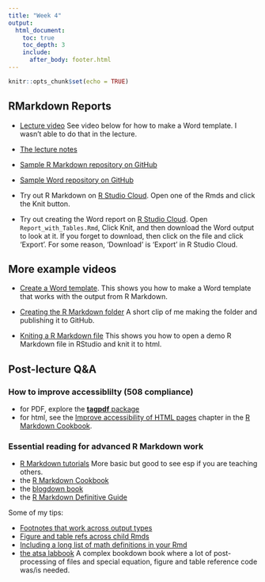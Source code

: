 ```yaml
---
title: "Week 4"
output:
  html_document:
    toc: true
    toc_depth: 3
    include:
      after_body: footer.html
---
```


```r
knitr::opts_chunk$set(echo = TRUE)
```

## RMarkdown Reports

* [Lecture video](https://youtu.be/OTmxfgcZA8k) See video below for how to make a Word template. I wasn't able to do that in the lecture.
* [The lecture notes](week4-rmarkdown.html)

* [Sample R Markdown repository on GitHub](https://github.com/RWorkflow-Workshop-2021/Week4-rmarkdown)
* [Sample Word repository on GitHub](https://github.com/RWorkflow-Workshop-2021/Week4-report)
* Try out R Markdown on [R Studio Cloud](https://rstudio.cloud/project/2649365). Open one of the Rmds and click the Knit button.
* Try out creating the Word report on [R Studio Cloud](https://rstudio.cloud/project/2643984). Open `Report_with_Tables.Rmd`, Click Knit, and then download the Word output to look at it. If you forget to download, then click on the file and click 'Export'. For some reason, 'Download' is 'Export' in R Studio Cloud.


## More example videos

* [Create a Word template](https://youtu.be/CAdIrDj9k9A). This shows you how to make a Word template that works with the output from R Markdown.

* [Creating the R Markdown folder](https://youtu.be/6vTzzlTxn0o) A short clip of me making the folder and publishing it to GitHub.

* [Kniting a R Markdown file](https://youtu.be/8eBBPVMwTLo) This shows you how to open a demo R Markdown file in RStudio and knit it to html.

## Post-lecture Q&A

### How to improve accessiblilty (508 compliance)

* for PDF, explore the [**tagpdf** package](https://www.ctan.org/pkg/tagpdf)
* for html, see the [Improve accessibility of HTML pages](https://bookdown.org/yihui/rmarkdown-cookbook/html-accessibility.html) chapter in the [R Markdown Cookbook](https://bookdown.org/yihui/rmarkdown-cookbook/).

### Essential reading for advanced R Markdown work

* [R Markdown tutorials](https://rmarkdown.rstudio.com/lesson-1.html) More basic but good to see esp if you are teaching others.
* the [R Markdown Cookbook](https://bookdown.org/yihui/rmarkdown-cookbook/)
* the [blogdown book](https://bookdown.org/yihui/blogdown/)
* the [R Markdown Definitive Guide](https://bookdown.org/yihui/rmarkdown/)

Some of my tips:

* [Footnotes that work across output types](https://stackoverflow.com/questions/25579868/how-to-add-footnotes-to-github-flavoured-markdown/47839024#47839024)
* [Figure and table refs across child Rmds](https://stackoverflow.com/questions/37116632/r-markdown-html-number-figures/47298632#47298632)
* [Including a long list of math definitions in your Rmd](https://stackoverflow.com/questions/33226675/how-to-get-bm-to-work-in-an-r-markdown-to-html-file/43595791#43595791)
* [the atsa labbook](https://github.com/nwfsc-timeseries/atsa-labs) A complex bookdown book where a lot of post-processing of files and special equation, figure and table reference code was/is needed.


